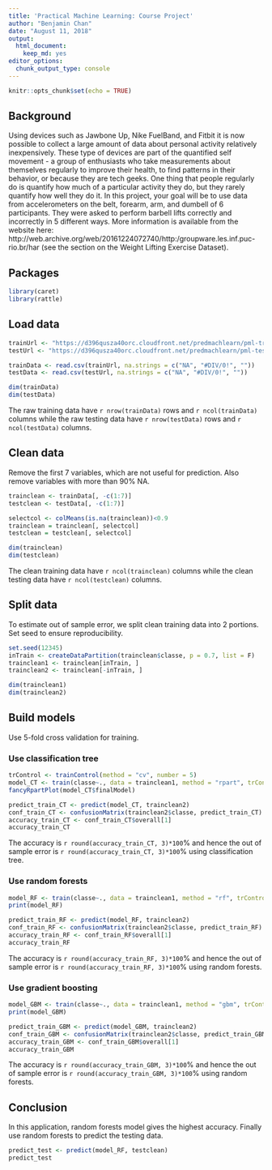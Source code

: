 ```yaml
---
title: 'Practical Machine Learning: Course Project'
author: "Benjamin Chan"
date: "August 11, 2018"
output:
  html_document:
    keep_md: yes
editor_options: 
  chunk_output_type: console
---
```


```r
knitr::opts_chunk$set(echo = TRUE)
```

## Background
Using devices such as Jawbone Up, Nike FuelBand, and Fitbit it is now possible to collect a large amount of data about personal activity relatively inexpensively. These type of devices are part of the quantified self movement - a group of enthusiasts who take measurements about themselves regularly to improve their health, to find patterns in their behavior, or because they are tech geeks. One thing that people regularly do is quantify how much of a particular activity they do, but they rarely quantify how well they do it. In this project, your goal will be to use data from accelerometers on the belt, forearm, arm, and dumbell of 6 participants. They were asked to perform barbell lifts correctly and incorrectly in 5 different ways. More information is available from the website here: http://web.archive.org/web/20161224072740/http:/groupware.les.inf.puc-rio.br/har (see the section on the Weight Lifting Exercise Dataset).

## Packages
```r
library(caret)
library(rattle)
```

## Load data
```r
trainUrl <- "https://d396qusza40orc.cloudfront.net/predmachlearn/pml-training.csv"
testUrl <- "https://d396qusza40orc.cloudfront.net/predmachlearn/pml-testing.csv"

trainData <- read.csv(trainUrl, na.strings = c("NA", "#DIV/0!", ""))
testData <- read.csv(testUrl, na.strings = c("NA", "#DIV/0!", ""))

dim(trainData)
dim(testData)
```

The raw training data have `r nrow(trainData)` rows and `r ncol(trainData)` columns while the raw testing data have `r nrow(testData)` rows and `r ncol(testData)` columns.

## Clean data
Remove the first 7 variables, which are not useful for prediction. Also remove variables with more than 90% NA.
```r
trainclean <- trainData[, -c(1:7)]
testclean <- testData[, -c(1:7)]

selectcol <- colMeans(is.na(trainclean))<0.9
trainclean = trainclean[, selectcol]
testclean = testclean[, selectcol]

dim(trainclean)
dim(testclean)
```

The clean training data have `r ncol(trainclean)` columns while the clean testing data have `r ncol(testclean)` columns.

## Split data
To estimate out of sample error, we split clean training data into 2 portions. Set seed to ensure reproducibility.
```r
set.seed(12345)
inTrain <- createDataPartition(trainclean$classe, p = 0.7, list = F)
trainclean1 <- trainclean[inTrain, ]
trainclean2 <- trainclean[-inTrain, ]

dim(trainclean1)
dim(trainclean2)
```

## Build models
Use 5-fold cross validation for training.

### Use classification tree
```r
trControl <- trainControl(method = "cv", number = 5)
model_CT <- train(classe~., data = trainclean1, method = "rpart", trControl = trControl)
fancyRpartPlot(model_CT$finalModel)

predict_train_CT <- predict(model_CT, trainclean2)
conf_train_CT <- confusionMatrix(trainclean2$classe, predict_train_CT)
accuracy_train_CT <- conf_train_CT$overall[1]
accuracy_train_CT
```

The accuracy is `r round(accuracy_train_CT, 3)*100`% and hence the out of sample error is `r round(accuracy_train_CT, 3)*100`% using classification tree.

### Use random forests
```r
model_RF <- train(classe~., data = trainclean1, method = "rf", trControl = trControl)
print(model_RF)

predict_train_RF <- predict(model_RF, trainclean2)
conf_train_RF <- confusionMatrix(trainclean2$classe, predict_train_RF)
accuracy_train_RF <- conf_train_RF$overall[1]
accuracy_train_RF
```

The accuracy is `r round(accuracy_train_RF, 3)*100`% and hence the out of sample error is `r round(accuracy_train_RF, 3)*100`% using random forests.

### Use gradient boosting
```r
model_GBM <- train(classe~., data = trainclean1, method = "gbm", trControl = trControl, verbose = FALSE)
print(model_GBM)

predict_train_GBM <- predict(model_GBM, trainclean2)
conf_train_GBM <- confusionMatrix(trainclean2$classe, predict_train_GBM)
accuracy_train_GBM <- conf_train_GBM$overall[1]
accuracy_train_GBM
```

The accuracy is `r round(accuracy_train_GBM, 3)*100`% and hence the out of sample error is `r round(accuracy_train_GBM, 3)*100`% using random forests.

## Conclusion
In this application, random forests model gives the highest accuracy. Finally use random forests to predict the testing data.
```r
predict_test <- predict(model_RF, testclean)
predict_test
```